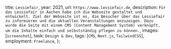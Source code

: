   title: `Lessiefair`,
  year: 2021,
  url: `https://www.lessiefair.de`,
  description: `Für das Lessiefair in Aachen habe ich die Webseite gestaltet und entwickelt. Ziel der Webseite ist es, die Besucher über das Lessiefair zu informieren und die aktuellen Veranstaltungen anzuzeigen. Dazu wurde die Seite mit einem CMS (Content Management System) verknüpft, um die Inhalte einfach und selbstständig pflegen zu können.`,
  images: [`screenshot`],
  task: `Design & Dev`,
  tags: [`CMS`, `Next.js`, `TailwindCSS`],
  employment: `Freelance`,
};
